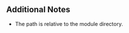 {{Lua/Function |
  returns = table |
  prototype = io.files(string {{arg|path}}) |
  description = Returns the list of files in the specified directory.
}}

==Additional Notes==
*The path is relative to the module directory.